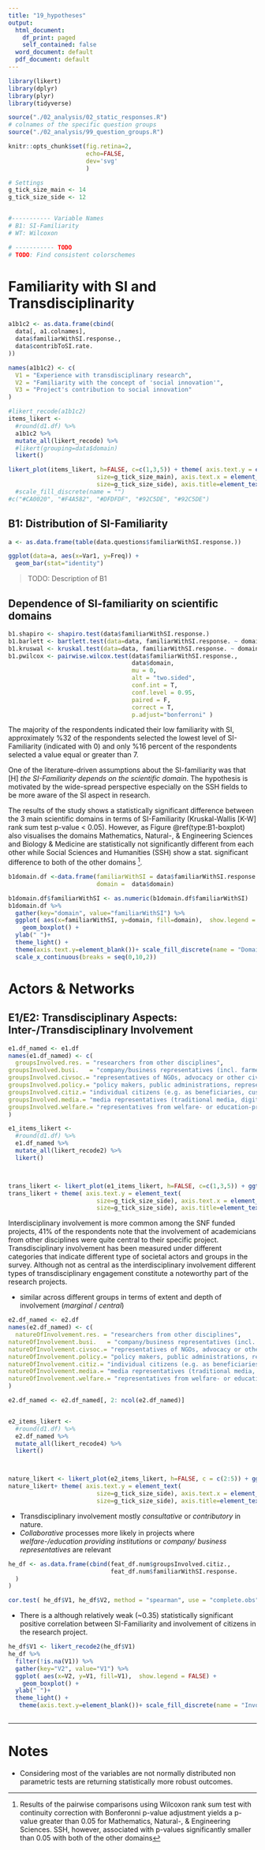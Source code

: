 ```yaml
---
title: "19_hypotheses"
output:
  html_document:
    df_print: paged
    self_contained: false
  word_document: default
  pdf_document: default
---
```


```r
library(likert)
library(dplyr)
library(plyr)
library(tidyverse)

source("./02_analysis/02_static_responses.R")
# colnames of the specific question groups
source("./02_analysis/99_question_groups.R")

knitr::opts_chunk$set(fig.retina=2,
                      echo=FALSE,
                      dev='svg'
                      )

# Settings
g_tick_size_main <- 14
g_tick_size_side <- 12


#----------- Variable Names
# B1: SI-Familiarity
# WT: Wilcoxon

# ----------- TODO
# TODO: Find consistent colorschemes

```

# Familiarity with SI and Transdisciplinarity

```r

a1b1c2 <- as.data.frame(cbind(
  data[, a1.colnames],
  data$familiarWithSI.response.,
  data$contribToSI.rate.
))

names(a1b1c2) <- c(
  V1 = "Experience with transdisciplinary research",
  V2 = "Familiarity with the concept of 'social innovation'",
  V3 = "Project's contribution to social innovation"
)

#likert_recode(a1b1c2)
items_likert <- 
  #round(d1.df) %>%
  a1b1c2 %>%
  mutate_all(likert_recode) %>%
  #likert(grouping=data$domain)
  likert()

likert_plot(items_likert, h=FALSE, c=c(1,3,5)) + theme( axis.text.y = element_text( 
                         size=g_tick_size_main), axis.text.x = element_text(
                         size=g_tick_size_side), axis.title=element_text(size=g_tick_size_side), legend.text=element_text(size=g_tick_size_side)) 
  #scale_fill_discrete(name = "")
#c("#CA0020", "#F4A582", "#DFDFDF", "#92C5DE", "#92C5DE")

```


## B1: Distribution of SI-Familiarity

```r
a <- as.data.frame(table(data.questions$familiarWithSI.response.))

ggplot(data=a, aes(x=Var1, y=Freq)) +
  geom_bar(stat="identity")

```
> TODO: Description of B1


## Dependence of SI-familiarity on scientific domains

```r
b1.shapiro <- shapiro.test(data$familiarWithSI.response.)
b1.barlett <- bartlett.test(data=data, familiarWithSI.response. ~ domain)
b1.kruswal <- kruskal.test(data=data, familiarWithSI.response. ~ domain)
b1.pwilcox <- pairwise.wilcox.test(data$familiarWithSI.response.,
                                   data$domain,
                                   mu = 0,
                                   alt = "two.sided",
                                   conf.int = T,
                                   conf.level = 0.95,
                                   paired = F,
                                   correct = T,
                                   p.adjust="bonferroni" )

```

The majority of the respondents indicated their low familiarity with SI, approximately %32 of the respondents selected the lowest level of SI-Familiarity (indicated with 0) and only %16 percent of the respondents selected a value equal or greater than 7. 

One of the literature-driven assumptions about the SI-familiarity was that [H] *the SI-Familiarity depends on the scientific domain*. The hypothesis is motivated by the wide-spread perspective especially on the SSH fields to be more aware of the SI aspect in research. 

The results of the study shows a statistically significant difference between the 3 main scientific domains in terms of SI-Familiarity (Kruskal-Wallis [K-W] rank sum test p-value < 0.05). However, as Figure \@ref(type:B1-boxplot) also visualises the domains Mathematics, Natural-, & Engineering Sciences and Biology & Medicine are statistically not significantly different from each other while Social Sciences and Humanities (SSH) show a stat. significant difference to both of the other domains ^[Results of the pairwise comparisons using Wilcoxon rank sum test with continuity correction with Bonferonni p-value adjustment yields a p-value greater than 0.05 for Mathematics, Natural-, & Engineering Sciences. SSH, however, associated with p-values significantly smaller than 0.05 with both of the other domains]. 


```r
b1domain.df <-data.frame(familiarWithSI = data$familiarWithSI.response.,
                         domain =  data$domain)

b1domain.df$familiarWithSI <- as.numeric(b1domain.df$familiarWithSI)
b1domain.df %>% 
  gather(key="domain", value="familiarWithSI") %>%
  ggplot( aes(x=familiarWithSI, y=domain, fill=domain),  show.legend = FALSE) +
    geom_boxplot() +
  ylab(" ")+
  theme_light() + 
  theme(axis.text.y=element_blank())+ scale_fill_discrete(name = "Domain") + xlab("Familiarity with SI") + scale_fill_manual(values=c("#FC4E07", "#E7B800", "#00AFBB"), name="Domain") +
  scale_x_continuous(breaks = seq(0,10,2))  

```







# Actors & Networks

## E1/E2: Transdisciplinary Aspects: Inter-/Transdisciplinary Involvement
 
```r

e1.df_named <- e1.df 
names(e1.df_named) <- c(
  groupsInvolved.res. = "researchers from other disciplines",
groupsInvolved.busi.   = "company/business representatives (incl. farmers)",
groupsInvolved.civsoc.= "representatives of NGOs, advocacy or other civil society groups",
groupsInvolved.policy.= "policy makers, public administrations, representatives from governmental agencies",
groupsInvolved.citiz.= "individual citizens (e.g. as beneficiaries, customers, or concerned persons)",
groupsInvolved.media.= "media representatives (traditional media, digital media (e.g. bloggers), journalists, community-led media, etc.)",
groupsInvolved.welfare.= "representatives from welfare- or education-providing institutions (such as schools, kindergartens, hospitals, or care centres)"
)

e1_items_likert <- 
  #round(d1.df) %>%
  e1.df_named %>%
  mutate_all(likert_recode2) %>%
  likert()



trans_likert <- likert_plot(e1_items_likert, h=FALSE, c=c(1,3,5)) + ggtitle("In your research processes, did you actively involve one or more of the following groups?") + theme(axis.text=element_text(size=13))
trans_likert + theme( axis.text.y = element_text( 
                         size=g_tick_size_side), axis.text.x = element_text(
                         size=g_tick_size_side), axis.title=element_text(size=g_tick_size_side), legend.text=element_text(size=g_tick_size_side)) 
```

Interdisciplinary involvement is more common among the SNF funded projects, 41% of the respondents note that the involvement of academicians from other disciplines were quite central to their specific project. Transdisciplinary involvement has been measured under different categories that indicate different type of societal actors and groups in the survey. Although not as central as the interdisciplinary involvement different types of transdisciplinary engagement constitute a noteworthy part of the research projects. 


+ similar across different groups in terms of extent and depth of involvement (*marginal* / *central*)



```r

e2.df_named <- e2.df 
names(e2.df_named) <- c(
  natureOfInvolvement.res. = "researchers from other disciplines",
natureOfInvolvement.busi.   = "company/business representatives (incl. farmers)",
natureOfInvolvement.civsoc.= "representatives of NGOs, advocacy or other civil society groups",
natureOfInvolvement.policy.= "policy makers, public administrations, representatives from governmental agencies",
natureOfInvolvement.citiz.= "individual citizens (e.g. as beneficiaries, customers, or concerned persons)",
natureOfInvolvement.media.= "media representatives (traditional media, digital media (e.g. bloggers), journalists, community-led media, etc.)",
natureOfInvolvement.welfare.= "representatives from welfare- or education-providing institutions (such as schools, kindergartens, hospitals, or care centres)"
)

e2.df_named <- e2.df_named[, 2: ncol(e2.df_named)]


e2_items_likert <- 
  #round(d1.df) %>%
  e2.df_named %>%
  mutate_all(likert_recode4) %>%
  likert()



nature_likert <- likert_plot(e2_items_likert, h=FALSE, c = c(2:5)) + ggtitle("What was the nature of involvement of those groups?") + theme(axis.text=element_text(size=13))
nature_likert+ theme( axis.text.y = element_text( 
                         size=g_tick_size_side), axis.text.x = element_text(
                         size=g_tick_size_side), axis.title=element_text(size=g_tick_size_side), legend.text=element_text(size=g_tick_size_side)) 

```



* Transdisciplinary involvement mostly *consultative* or *contributory* in nature.
* *Collaborative* processes more likely in projects where *welfare-/education providing institutions* or *company/ business representatives* are relevant



```r
he_df <- as.data.frame(cbind(feat_df.num$groupsInvolved.citiz.,
                             feat_df.num$familiarWithSI.response.
  )
)

cor.test( he_df$V1, he_df$V2, method = "spearman", use = "complete.obs")
```


* There is a although relatively weak (~0.35) statistically significant positive correlation between SI-Familiarity and involvement of citizens in the research project.

```r

he_df$V1 <- likert_recode2(he_df$V1)
he_df %>% 
  filter(!is.na(V1)) %>%
  gather(key="V2", value="V1") %>%
  ggplot( aes(x=V2, y=V1, fill=V1),  show.legend = FALSE) +
    geom_boxplot() +
  ylab(" ")+
  theme_light() + 
   theme(axis.text.y=element_blank())+ scale_fill_discrete(name = "Involvement of Citizens") + xlab("Familiarity with SI") + scale_fill_manual(values=c("#FC4E07", "#E7B800", "#00AFBB"), name="Involvement of Citizens")



```



































































---

# Notes

* Considering most of the variables are not normally distributed non parametric tests are returning statistically more robust outcomes. 